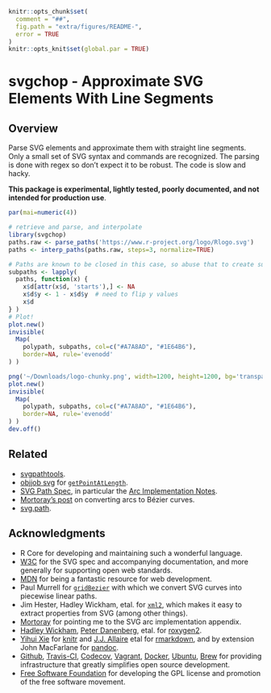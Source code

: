 <!-- README.md is generated from README.Rmd. Please edit that file

library(rmarkdown)
render('README.Rmd', output_format=md_document())

-->
```r
knitr::opts_chunk$set(
  comment = "##",
  fig.path = "extra/figures/README-",
  error = TRUE
)
knitr::opts_knit$set(global.par = TRUE)
```
# svgchop - Approximate SVG Elements With Line Segments

## Overview

Parse SVG elements and approximate them with straight line segments.  Only a
small set of SVG syntax and commands are recognized.  The parsing is done with
regex so don't expect it to be robust.  The code is slow and hacky.

**This package is experimental, lightly tested, poorly documented, and not
intended for production use**.

```r
par(mai=numeric(4))
```
```r
# retrieve and parse, and interpolate
library(svgchop)
paths.raw <- parse_paths('https://www.r-project.org/logo/Rlogo.svg')
paths <- interp_paths(paths.raw, steps=3, normalize=TRUE)

# Paths are known to be closed in this case, so abuse that to create sub-paths
subpaths <- lapply(
  paths, function(x) {
    x$d[attr(x$d, 'starts'),] <- NA
    x$d$y <- 1 - x$d$y  # need to flip y values
    x$d
} )
# Plot!
plot.new()
invisible(
  Map(
    polypath, subpaths, col=c("#A7A8AD", "#1E64B6"),
    border=NA, rule='evenodd'
) )
```
```r
png('~/Downloads/logo-chunky.png', width=1200, height=1200, bg='transparent')
plot.new()
invisible(
  Map(
    polypath, subpaths, col=c("#A7A8AD", "#1E64B6"),
    border=NA, rule='evenodd'
) )
dev.off()
```

## Related

* [svgpathtools](https://github.com/mathandy/svgpathtools).
* [objjob svg](http://objjob.phrogz.net/svg/hierarchy) for
  [`getPointAtLength`](http://phrogz.net/svg/convert_path_to_polygon.xhtml).
* [SVG Path Spec](https://www.w3.org/TR/SVG/paths.html), in particular the [Arc
  Implementation Notes](https://www.w3.org/TR/SVG11/implnote.html#ArcImplementationNotes).
* [Mortoray's post](https://mortoray.com/2017/02/16/rendering-an-svg-elliptical-arc-as-bezier-curves/) on converting arcs to Bézier curves.
* [svg.path](https://github.com/regebro/svg.path).

## Acknowledgments

* R Core for developing and maintaining such a wonderful language.
* [W3C](https://www.w3.org/) for the SVG spec and accompanying documentation,
  and more generally for supporting open web standards.
* [MDN](https://developer.mozilla.org/en-US/) for being a fantastic resource for
  web development.
* Paul Murrell for [`gridBezier`](https://cran.r-project.org/package=gridBezier)
  with which we convert SVG curves into piecewise linear paths.
* Jim Hester, Hadley Wickham, etal. for
  [`xml2`](https://cran.r-project.org/package=xml2), which makes
  it easy to extract properties from SVG (among other things).
* [Mortoray](https://twitter.com/edaqa) for pointing me to the SVG arc
  implementation appendix.
* [Hadley Wickham](https://github.com/hadley/), [Peter
  Danenberg](https://github.com/klutometis), etal. for
  [roxygen2](https://cran.r-project.org/package=roxygen2).
* [Yihui Xie](https://github.com/yihui) for
  [knitr](https://cran.r-project.org/package=knitr) and  [J.J.
  Allaire](https://github.com/jjallaire) etal for
  [rmarkdown](https://cran.r-project.org/package=rmarkdown), and by extension
  John MacFarlane for [pandoc](http://pandoc.org/).
* [Github](https://github.com/), [Travis-CI](https://travis-ci.org/),
  [Codecov](https://codecov.io/), [Vagrant](https://www.vagrantup.com/),
  [Docker](https://www.docker.com/), [Ubuntu](https://www.ubuntu.com/),
  [Brew](https://brew.sh/) for providing infrastructure that greatly simplifies
  open source development.
* [Free Software Foundation](http://fsf.org/) for developing the GPL license and
  promotion of the free software movement.

